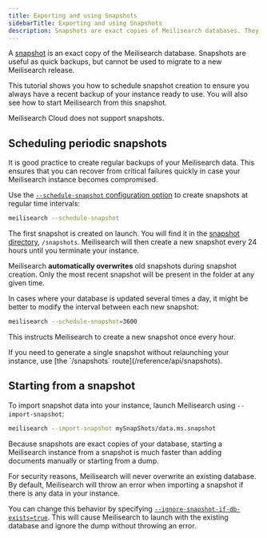 ```yaml
---
title: Exporting and using Snapshots
sidebarTitle: Exporting and using Snapshots
description: Snapshots are exact copies of Meilisearch databases. They are often useful for periodical backups.
---
```


A [snapshot](/learn/advanced/snapshots_vs_dumps#snapshots) is an exact copy of the Meilisearch database. Snapshots are useful as quick backups, but cannot be used to migrate to a new Meilisearch release.

This tutorial shows you how to schedule snapshot creation to ensure you always have a recent backup of your instance ready to use. You will also see how to start Meilisearch from this snapshot.

<Warning>
Meilisearch Cloud does not support snapshots.
</Warning>

## Scheduling periodic snapshots

It is good practice to create regular backups of your Meilisearch data. This ensures that you can recover from critical failures quickly in case your Meilisearch instance becomes compromised.

Use the [`--schedule-snapshot` configuration option](/learn/self_hosted/configure_meilisearch_at_launch#schedule-snapshot-creation) to create snapshots at regular time intervals:

```bash
meilisearch --schedule-snapshot
```

The first snapshot is created on launch. You will find it in the [snapshot directory](/learn/self_hosted/configure_meilisearch_at_launch#snapshot-destination), `/snapshots`. Meilisearch will then create a new snapshot every 24 hours until you terminate your instance.

Meilisearch **automatically overwrites** old snapshots during snapshot creation. Only the most recent snapshot will be present in the folder at any given time.

In cases where your database is updated several times a day, it might be better to modify the interval between each new snapshot:

```bash
meilisearch --schedule-snapshot=3600
```

This instructs Meilisearch to create a new snapshot once every hour.

<Tip>
If you need to generate a single snapshot without relaunching your instance, use [the `/snapshots` route](/reference/api/snapshots).
</Tip>

## Starting from a snapshot

To import snapshot data into your instance, launch Meilisearch using `--import-snapshot`:

```bash
meilisearch --import-snapshot mySnapShots/data.ms.snapshot
```

Because snapshots are exact copies of your database, starting a Meilisearch instance from a snapshot is much faster than adding documents manually or starting from a dump.

<Warning>
For security reasons, Meilisearch will never overwrite an existing database. By default, Meilisearch will throw an error when importing a snapshot if there is any data in your instance.

You can change this behavior by specifying [`--ignore-snapshot-if-db-exists=true`](/learn/self_hosted/configure_meilisearch_at_launch#ignore-dump-if-db-exists). This will cause Meilisearch to launch with the existing database and ignore the dump without throwing an error.
</Warning>

